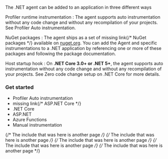 

<div id="setup"></div>

The .NET agent can be added to an application in three different ways

Profiler runtime instrumentation 
    : The agent supports auto instrumentation without any code change and without
    any recompilation of your projects. See <DocLink id="serverlessObservabilityApmAgentsNetGetStarted">Profiler Auto instrumentation</DocLink>.

NuGet packages 
    : The agent ships as a set of <DocBadge><DocIcon size="s" type="unlink" title="missing link"/> missing link</DocBadge>{/*  <DocLink id="enApmAgentDotnetPackages">NuGet packages</DocLink> */} available on [nuget.org](https://nuget.org).
    You can add the Agent and specific instrumentations to a .NET application by 
    referencing one or more of these packages and following the package documentation.

Host startup hook 
    : On **.NET Core 3.0+ or .NET 5+**, the agent supports auto instrumentation without any code change and without
    any recompilation of your projects. See <DocLink id="serverlessObservabilityApmAgentsNetGetStarted" section="zero-code-change-setup-on-net-core-and-net-5-added[17]">Zero code change setup on .NET Core</DocLink>
    for more details.

### Get started

* <DocLink id="serverlessObservabilityApmAgentsNetGetStarted">Profiler Auto instrumentation</DocLink>
* <DocBadge><DocIcon size="s" type="unlink" title="missing link"/> missing link</DocBadge>{/*  <DocLink id="enApmAgentDotnetSetupAspNetCore">ASP.NET Core</DocLink> */}
* <DocLink id="serverlessObservabilityApmAgentsNetGetStarted">.NET Core</DocLink>
* <DocLink id="serverlessObservabilityApmAgentsNetGetStarted">ASP.NET</DocLink>
* <DocLink id="serverlessObservabilityApmAgentsNetGetStarted">Azure Functions</DocLink>
* <DocLink id="serverlessObservabilityApmAgentsNetGetStarted">Manual instrumentation</DocLink>

{/* The include that was here is another page */}
{/* The include that was here is another page */}
{/* The include that was here is another page */}
{/* The include that was here is another page */}
{/* The include that was here is another page */}

